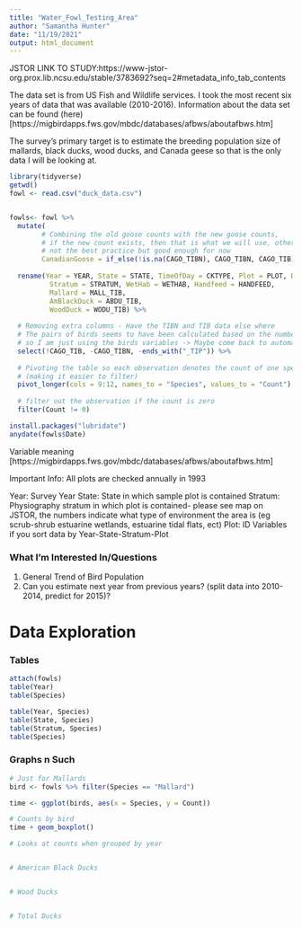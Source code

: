 ```yaml
---
title: "Water_Fowl_Testing_Area"
author: "Samantha Hunter"
date: "11/19/2021"
output: html_document
---
```



JSTOR LINK TO STUDY:https://www-jstor-org.prox.lib.ncsu.edu/stable/3783692?seq=2#metadata_info_tab_contents

The data set is from US Fish and Wildlife services. I took the most recent six years of data that was available (2010-2016). Information about the data set can be found (here)[https://migbirdapps.fws.gov/mbdc/databases/afbws/aboutafbws.htm]

The survey's primary target is to estimate the breeding population size of mallards, black ducks, wood ducks, and Canada geese so that is the only data I will be looking at. 
```r
library(tidyverse)
getwd()
fowl <- read.csv("duck_data.csv")


fowls<- fowl %>% 
  mutate( 
        # Combining the old goose counts with the new goose counts, 
        # if the new count exists, then that is what we will use, otherwise we'll use the old count...
        # not the best practice but good enough for now
        CanadianGoose = if_else(!is.na(CAGO_TIBN), CAGO_TIBN, CAGO_TIB)) %>%
  
  rename(Year = YEAR, State = STATE, TimeOfDay = CKTYPE, Plot = PLOT, Date = DATE,
          Stratum = STRATUM, WetHab = WETHAB, Handfeed = HANDFEED, 
          Mallard = MALL_TIB, 
          AmBlackDuck = ABDU_TIB, 
          WoodDuck = WODU_TIB) %>%
  
  # Removing extra columns - Have the TIBN and TIB data else where
  # The pairs of birds seems to have been calculated based on the number of birds seen
  # so I am just using the birds variables -> Maybe come back to automate for Pairs
  select(!CAGO_TIB, -CAGO_TIBN, -ends_with("_TIP")) %>%
  
  # Pivoting the table so each observation denotes the count of one species
  # (making it easier to filter)
  pivot_longer(cols = 9:12, names_to = "Species", values_to = "Count") %>%
  
  # filter out the observation if the count is zero
  filter(Count != 0)

install.packages("lubridate")
anydate(fowls$Date)
```


Variable meaning [https://migbirdapps.fws.gov/mbdc/databases/afbws/aboutafbws.htm]

Important Info: All plots are checked annually in 1993

Year: Survey Year
State: State in which sample plot is contained
Stratum: Physiography stratum in which plot is contained- please see map on JSTOR, the numbers indicate what type of environment the area is (eg scrub-shrub estuarine wetlands, estuarine tidal flats, ect)
Plot: ID Variables if you sort data by Year-State-Stratum-Plot

### What I'm Interested In/Questions
1. General Trend of Bird Population
2. Can you estimate next year from previous years? (split data into 2010-2014, predict for 2015)?


# Data Exploration

### Tables
```r
attach(fowls)
table(Year)
table(Species)

table(Year, Species)
table(State, Species)
table(Stratum, Species)
table(Species)
```


### Graphs n Such
```r
# Just for Mallards
bird <- fowls %>% filter(Species == "Mallard")

time <- ggplot(birds, aes(x = Species, y = Count))

# Counts by bird
time + geom_boxplot()

# Looks at counts when grouped by year


# American Black Ducks


# Wood Ducks


# Total Ducks
```


